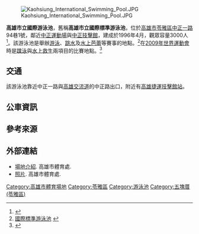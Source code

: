 [[File:Kaohsiung_International_Swimming_Pool.JPG|thumb]]

'''高雄市立國際游泳池'''，舊稱'''高雄市立國際標準游泳池'''，位於[[高雄市|高雄市]][[苓雅區|苓雅區]][[中正一路|中正一路]]94巷1號，鄰近[[中正運動場|中正運動場]]與[[中正技擊館|中正技擊館]]，建成於1996年4月，觀眾容量3000人<ref>{{Cite web|url=http://www.khms.gov.tw/intro/i1_01.php?num=33|title=國際游泳池場地介紹|publisher=高雄市體育處|accessdate=2013-06-01|quote=完工年限：民國85年4月|deadurl=yes|archiveurl=https://web.archive.org/web/20120912065104/http://www.khms.gov.tw/intro/i1_01.php?num=33|archivedate=2012-09-12}}</ref>。該游泳池是舉辦[[游泳|游泳]]、[[跳水|跳水]]及[[水上芭蕾|水上芭蕾]]等賽事的地點。<ref>[http://linyea.kcg.gov.tw/history-resort_01.php?id=2007100485807&nowpic=1 國際標準游泳池] {{webarchive|url=https://web.archive.org/web/20090531051600/http://linyea.kcg.gov.tw/history-resort_01.php?id=2007100485807&nowpic=1 |date=2009-05-31 }}</ref>在[[2009年世界運動會|2009年世界運動會]]時是[[蹼泳|蹼泳]]與[[水上救生|水上救生]]兩項目的比賽地點。<ref>{{Cite web |url=http://www.worldgames2009.tw/wg2009/cht/Venues_connect11.php |title=國際游泳池 |accessdate=2010-09-06 |archive-date=2010-09-25 |archive-url=https://web.archive.org/web/20100925200215/http://www.worldgames2009.tw/wg2009/cht/Venues_connect11.php |dead-url=no }}</ref>

==交通==
該游泳池靠近中正一路與[[高雄交流道|高雄交流道]]的中正路出口，附近有[[高雄捷運|高雄捷運]][[技擊館站|技擊館站]]。
== 公車資訊 ==
==參考來源==
{{portal box|高雄||建築|体育运动}}
{{reflist}}

==外部連結==
*[https://web.archive.org/web/20100514091826/http://www.khms.gov.tw/webplace/r1.htm 場地介紹]. 高雄市體育處.
*[https://web.archive.org/web/20100514094303/http://www.khms.gov.tw/webplace/r2.htm 照片]. 高雄市體育處.

{{高雄主題}}

[[Category:高雄市體育場地|Category:高雄市體育場地]]
[[Category:苓雅區|Category:苓雅區]]
[[Category:游泳池|Category:游泳池]]
[[Category:五塊厝_(苓雅區)|Category:五塊厝 (苓雅區)]]